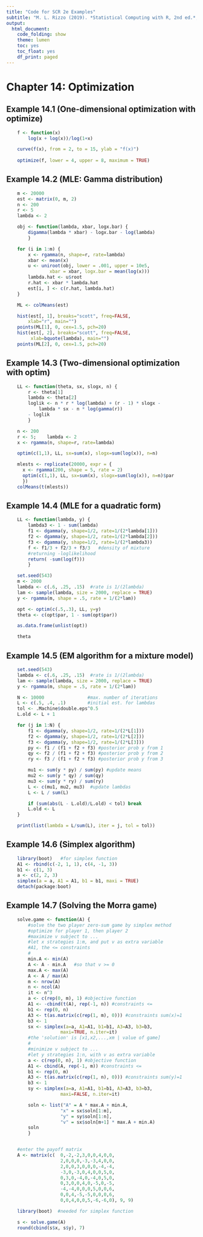 ---
title: "Code for SCR 2e Examples"
subtitle: "M. L. Rizzo (2019). *Statistical Computing with R, 2nd ed.*, Chapman & Hall/CRC. https://github.com/mariarizzo/SCR2e"
output:
  html_document:
    code_folding: show
    theme: lumen
    toc: yes
    toc_float: yes
    df_print: paged
---

# Chapter 14: Optimization

## Example 14.1 (One-dimensional optimization with optimize)

```{r }
    f <- function(x)
        log(x + log(x))/log(1+x)

    curve(f(x), from = 2, to = 15, ylab = "f(x)")
    
    optimize(f, lower = 4, upper = 8, maximum = TRUE)
```

## Example 14.2 (MLE: Gamma distribution)

```{r }
    m <- 20000
    est <- matrix(0, m, 2)
    n <- 200
    r <- 5
    lambda <- 2

    obj <- function(lambda, xbar, logx.bar) {
        digamma(lambda * xbar) - logx.bar - log(lambda)
        }

    for (i in 1:m) {
        x <- rgamma(n, shape=r, rate=lambda)
        xbar <- mean(x)
        u <- uniroot(obj, lower = .001, upper = 10e5,
                xbar = xbar, logx.bar = mean(log(x)))
        lambda.hat <- u$root
        r.hat <- xbar * lambda.hat
        est[i, ] <- c(r.hat, lambda.hat)
    }

    ML <- colMeans(est)

    hist(est[, 1], breaks="scott", freq=FALSE,
        xlab="r", main="")
    points(ML[1], 0, cex=1.5, pch=20)
    hist(est[, 2], breaks="scott", freq=FALSE,
         xlab=bquote(lambda), main="")
    points(ML[2], 0, cex=1.5, pch=20)
```

## Example 14.3 (Two-dimensional optimization with optim)

```{r }
    LL <- function(theta, sx, slogx, n) {
        r <- theta[1]
        lambda <- theta[2]
        loglik <- n * r * log(lambda) + (r - 1) * slogx -
            lambda * sx - n * log(gamma(r))
        - loglik
        }

    n <- 200
    r <- 5;    lambda <- 2
    x <- rgamma(n, shape=r, rate=lambda)

    optim(c(1,1), LL, sx=sum(x), slogx=sum(log(x)), n=n)

    mlests <- replicate(20000, expr = {
      x <- rgamma(200, shape = 5, rate = 2)
      optim(c(1,1), LL, sx=sum(x), slogx=sum(log(x)), n=n)$par
      })
    colMeans(t(mlests))
```

## Example 14.4 (MLE for a quadratic form)

```{r }
    LL <- function(lambda, y) {
        lambda3 <- 1 - sum(lambda)
        f1 <- dgamma(y, shape=1/2, rate=1/(2*lambda[1]))
        f2 <- dgamma(y, shape=1/2, rate=1/(2*lambda[2]))
        f3 <- dgamma(y, shape=1/2, rate=1/(2*lambda3))
        f <- f1/3 + f2/3 + f3/3   #density of mixture
        #returning -loglikelihood
        return( -sum(log(f)))
        }

    set.seed(543)
    m <- 2000
    lambda <- c(.6, .25, .15)  #rate is 1/(2lambda)
    lam <- sample(lambda, size = 2000, replace = TRUE)
    y <- rgamma(m, shape = .5, rate = 1/(2*lam))

    opt <- optim(c(.5,.3), LL, y=y)
    theta <- c(opt$par, 1 - sum(opt$par))

    as.data.frame(unlist(opt))

    theta
```

## Example 14.5 (EM algorithm for a mixture model)

```{r }
    set.seed(543)
    lambda <- c(.6, .25, .15)  #rate is 1/(2lambda)
    lam <- sample(lambda, size = 2000, replace = TRUE)
    y <- rgamma(m, shape = .5, rate = 1/(2*lam))

    N <- 10000                #max. number of iterations
    L <- c(.5, .4, .1)        #initial est. for lambdas
    tol <- .Machine$double.eps^0.5
    L.old <- L + 1

    for (j in 1:N) {
        f1 <- dgamma(y, shape=1/2, rate=1/(2*L[1]))
        f2 <- dgamma(y, shape=1/2, rate=1/(2*L[2]))
        f3 <- dgamma(y, shape=1/2, rate=1/(2*L[3]))
        py <- f1 / (f1 + f2 + f3) #posterior prob y from 1
        qy <- f2 / (f1 + f2 + f3) #posterior prob y from 2
        ry <- f3 / (f1 + f2 + f3) #posterior prob y from 3

        mu1 <- sum(y * py) / sum(py) #update means
        mu2 <- sum(y * qy) / sum(qy)
        mu3 <- sum(y * ry) / sum(ry)
        L <- c(mu1, mu2, mu3)  #update lambdas
        L <- L / sum(L)

        if (sum(abs(L - L.old)/L.old) < tol) break
        L.old <- L
    }

    print(list(lambda = L/sum(L), iter = j, tol = tol))
```

## Example 14.6 (Simplex algorithm)

```{r }
    library(boot)   #for simplex function
    A1 <- rbind(c(-2, 1, 1), c(4, -1, 3))
    b1 <- c(1, 3)
    a <- c(2, 2, 3)
    simplex(a = a, A1 = A1, b1 = b1, maxi = TRUE)
    detach(package:boot)
```

## Example 14.7 (Solving the Morra game)

```{r }
    solve.game <- function(A) {
        #solve the two player zero-sum game by simplex method
        #optimize for player 1, then player 2
        #maximize v subject to ...
        #let x strategies 1:m, and put v as extra variable
        #A1, the <= constraints
        #
        min.A <- min(A)
        A <- A - min.A   #so that v >= 0
        max.A <- max(A)
        A <- A / max(A)
        m <- nrow(A)
        n <- ncol(A)
        it <- n^3
        a <- c(rep(0, m), 1) #objective function
        A1 <- -cbind(t(A), rep(-1, n)) #constraints <=
        b1 <- rep(0, n)
        A3 <- t(as.matrix(c(rep(1, m), 0))) #constraints sum(x)=1
        b3 <- 1
        sx <- simplex(a=a, A1=A1, b1=b1, A3=A3, b3=b3,
                    maxi=TRUE, n.iter=it)
        #the 'solution' is [x1,x2,...,xm | value of game]
        #
        #minimize v subject to ...
        #let y strategies 1:n, with v as extra variable
        a <- c(rep(0, n), 1) #objective function
        A1 <- cbind(A, rep(-1, m)) #constraints <=
        b1 <- rep(0, m)
        A3 <- t(as.matrix(c(rep(1, n), 0))) #constraints sum(y)=1
        b3 <- 1
        sy <- simplex(a=a, A1=A1, b1=b1, A3=A3, b3=b3,
                    maxi=FALSE, n.iter=it)

        soln <- list("A" = A * max.A + min.A,
                    "x" = sx$soln[1:m],
                    "y" = sy$soln[1:n],
                    "v" = sx$soln[m+1] * max.A + min.A)
        soln
        }


    #enter the payoff matrix
    A <- matrix(c(  0,-2,-2,3,0,0,4,0,0,
                    2,0,0,0,-3,-3,4,0,0,
                    2,0,0,3,0,0,0,-4,-4,
                    -3,0,-3,0,4,0,0,5,0,
                    0,3,0,-4,0,-4,0,5,0,
                    0,3,0,0,4,0,-5,0,-5,
                    -4,-4,0,0,0,5,0,0,6,
                    0,0,4,-5,-5,0,0,0,6,
                    0,0,4,0,0,5,-6,-6,0), 9, 9)

    library(boot)  #needed for simplex function

    s <- solve.game(A)
    round(cbind(s$x, s$y), 7)
```

